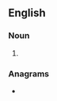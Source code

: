 ==English==

===Noun===
{{head|en|noun form}}

# {{plural of|amender|lang=en}}

===Anagrams===
* {{anagrams|en|a=adeemnrs|Merendas|meanders|reamends}}